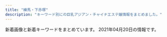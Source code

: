 ```yaml
---
title: "練馬・下赤塚"
description: "キーワード別にの巨乳アジアン・チャイナエステ嬢情報をまとめました。"
---
```


新着画像と新着キーワードをまとめています。
2021年04月20日の情報です。

<DmmAffiliateIns />
<KeywordTable
  shops={
    [
    {
        "keywords": {
            "C": 19,
            "82": 2,
            "D": 10,
            "87": 6,
            "85": 2,
            "88": 4
        },
        "station": "\u6210\u5897\u99c54\u756a\u51fa\u53e3",
        "url": "http://www.akai-hana.esjp.info/",
        "img_links": [
            "http://www.akai-hana.esjp.info/img/pickup.jpg",
            "http://www.akai-hana.esjp.info/img/goback.jpg",
            "http://www.akai-hana.esjp.info/files/001.jpg",
            "http://www.akai-hana.esjp.info/files/005.jpg",
            "http://www.akai-hana.esjp.info/img/info/r6.jpg",
            "http://www.akai-hana.esjp.info/img/info/r2.jpg",
            "http://www.akai-hana.esjp.info/img/pixta_5216568_M.jpg",
            "http://www.akai-hana.esjp.info/img/info/r5.jpg",
            "http://www.akai-hana.esjp.info/img/ttl_info.png",
            "http://www.akai-hana.esjp.info/img/slider/2.jpg",
            "http://www.akai-hana.esjp.info/img/info/r4.jpg",
            "http://www.akai-hana.esjp.info/img/imasia_7981159_M.jpg",
            "http://www.akai-hana.esjp.info/img/slider/1.jpg",
            "http://www.akai-hana.esjp.info/img/btn_side_mobile.jpg",
            "http://www.akai-hana.esjp.info/files/003.jpg",
            "http://www.akai-hana.esjp.info/img/info/r7.jpg",
            "http://www.akai-hana.esjp.info/img/tel.png",
            "http://www.akai-hana.esjp.info/img/info/r1.jpg",
            "http://www.akai-hana.esjp.info/img/info.jpg",
            "http://www.akai-hana.esjp.info/img/info/r3.jpg",
            "http://www.akai-hana.esjp.info/img/info/r9.jpg",
            "http://www.akai-hana.esjp.info/files/007.jpg",
            "http://www.akai-hana.esjp.info/img/btn_blog.jpg",
            "http://www.akai-hana.esjp.info/files/006.jpg",
            "http://www.akai-hana.esjp.info/img/info/r8.jpg",
            "http://www.akai-hana.esjp.info/img/pixta_5458114_M.jpg",
            "http://www.akai-hana.esjp.info/files/002.jpg",
            "http://www.akai-hana.esjp.info/files/004.jpg",
            "http://www.akai-hana.esjp.info/img/ttl_news.png"
        ],
        "name": "\u8d64\u3044\u82b1"
    },
    {
        "station": "\u4e0b\u8d64\u585a\u99c5\u5317\u53e3",
        "img_links": [
            "http://c-sakura.work/img/yuyu1.jpg",
            "http://c-sakura.work/images/int2.png",
            "http://c-sakura.work/images/info.png",
            "http://c-sakura.work/images/sys1.png",
            "http://c-sakura.work/images/head.jpg",
            "http://c-sakura.work/images/1.jpg",
            "http://c-sakura.work/images/tel.jpg",
            "http://c-sakura.work/images/3.jpg",
            "http://c-sakura.work/images/interior_t.jpg",
            "http://c-sakura.work/images/int1.png",
            "http://c-sakura.work/images/staff_t.jpg",
            "http://c-sakura.work/images/2.jpg",
            "http://c-sakura.work/images/mobile.jpg",
            "http://c-sakura.work/img/ami1.jpg",
            "http://c-sakura.work/images/news.png",
            "http://c-sakura.work/img/yuri1.jpg",
            "http://c-sakura.work/images/sisu.png"
        ],
        "url": "http://c-sakura.work/",
        "keywords": {},
        "name": "\u9577\u4e45*\u3061\u3087\u3046\u304d\u3085\u3046"
    },
    {
        "name": "\u7d05\u6708",
        "station": "\u4e0b\u8d64\u585a\u99c5\u5317\u53e3",
        "url": "http://www.es-kou.link/",
        "img_links": [
            "http://www.es-kou.link/images/1.jpg",
            "http://www.es-kou.link/img/mimi1.jpg",
            "http://www.es-kou.link/images/news.jpg",
            "http://www.es-kou.link/images/int1.png",
            "http://www.es-kou.link/images/info.png",
            "http://www.es-kou.link/images/s1.png",
            "http://www.es-kou.link/images/b1.jpg",
            "http://www.es-kou.link/img/satomi1.jpg",
            "http://www.es-kou.link/images/head.jpg",
            "http://www.es-kou.link/images/mobile.jpg",
            "http://www.es-kou.link/images/3.jpg",
            "http://www.es-kou.link/images/2.jpg",
            "http://www.es-kou.link/images/interior_t.jpg",
            "http://www.es-kou.link/images/b2.jpg",
            "http://www.es-kou.link/images/int2.png",
            "http://www.es-kou.link/images/sys2.jpg",
            "http://www.es-kou.link/img/nana1.jpg",
            "http://www.es-kou.link/images/sys3.png",
            "http://www.es-kou.link/images/staff_t.jpg",
            "http://www.es-kou.link/images/sys1.jpg"
        ],
        "keywords": {}
    },
    {
        "station": "\u8981\u753a\u99c55\u756a\u51fa\u53e3",
        "name": "\u30d1\u30ad\u30e9",
        "keywords": {
            "85": 2,
            "E": 1,
            "C": 11,
            "87": 1
        },
        "url": "http://pakira-massage.work/",
        "img_links": [
            "http://pakira-massage.work/img/st1.jpg",
            "http://pakira-massage.work/img/botton.jpg",
            "http://pakira-massage.work/img/sta2.jpg",
            "http://pakira-massage.work/i/img/r2.jpg",
            "http://pakira-massage.work/i/img/r6.jpg",
            "http://pakira-massage.work/img/campian.jpg",
            "http://pakira-massage.work/i/img/st1.jpg",
            "http://pakira-massage.work/i/img/sta2.jpg",
            "http://pakira-massage.work/i/img/sta1.jpg",
            "http://pakira-massage.work/i/img/r4.jpg",
            "http://pakira-massage.work/img/s1.jpg",
            "http://pakira-massage.work/i/img/r5.jpg",
            "http://pakira-massage.work/img/s2.jpg",
            "http://pakira-massage.work/i/img/r1.jpg",
            "http://pakira-massage.work/img/head.jpg",
            "http://pakira-massage.work/i/img/r3.jpg",
            "http://pakira-massage.work/img/mobile-1.png",
            "http://pakira-massage.work/img/st2.jpg",
            "http://pakira-massage.work/img/sta1.jpg",
            "http://pakira-massage.work/img/nos.jpg"
        ]
    },
    {
        "keywords": {},
        "url": "http://c-ikoi.work/",
        "station": "\u5927\u5c71\u99c5\u5357\u53e3",
        "img_links": [
            "http://c-ikoi.work/images/int2.png",
            "http://c-ikoi.work/images/1.jpg",
            "http://c-ikoi.work/images/staff_t.jpg",
            "http://c-ikoi.work/images/sys2.jpg",
            "http://c-ikoi.work/images/int3.png",
            "http://c-ikoi.work/images/interior_t.jpg",
            "http://c-ikoi.work/images/mobile.jpg",
            "http://c-ikoi.work/images/news.jpg",
            "http://c-ikoi.work/images/tel.jpg",
            "http://c-ikoi.work/images/rec1.png",
            "http://c-ikoi.work/images/2.jpg",
            "http://c-ikoi.work/img/aoi1.jpg",
            "http://c-ikoi.work/img/moe1.jpg",
            "http://c-ikoi.work/images/concept.jpg",
            "http://c-ikoi.work/images/head.jpg",
            "http://c-ikoi.work/images/line.png",
            "http://c-ikoi.work/images/int1.png",
            "http://c-ikoi.work/images/3.jpg",
            "http://c-ikoi.work/images/sys1.jpg",
            "http://c-ikoi.work/images/4.jpg",
            "http://c-ikoi.work/images/rec2.png",
            "http://c-ikoi.work/img/rina1.jpg",
            "http://c-ikoi.work/images/sys3.png",
            "http://c-ikoi.work/img/yuki1.jpg"
        ],
        "name": "\u61a9"
    },
    {
        "station": "\u3068\u304d\u308f\u53f0\u99c5\u5357\u53e3",
        "url": "http://www.sugatabi.mesthe.com/",
        "keywords": {
            "C": 2,
            "84": 1,
            "86": 3,
            "87": 4,
            "D": 7,
            "85": 1
        },
        "name": "\u59ff\u7f8e",
        "img_links": [
            "http://www.sugatabi.mesthe.com/files/003.jpg",
            "http://www.sugatabi.mesthe.com/files/009-02.jpg",
            "http://www.sugatabi.mesthe.com/files/009.jpg",
            "http://www.sugatabi.mesthe.com/images/bj3.png",
            "http://www.sugatabi.mesthe.com/images/top.jpg",
            "http://www.sugatabi.mesthe.com/files/004.jpg",
            "http://www.sugatabi.mesthe.com/files/004-02.jpg",
            "http://www.sugatabi.mesthe.com/files/002-02.jpg",
            "http://www.sugatabi.mesthe.com/images/girl-z1.jpg",
            "http://www.sugatabi.mesthe.com/images/shop/shop02.jpg",
            "http://www.sugatabi.mesthe.com/files/008.jpg",
            "http://www.sugatabi.mesthe.com/files/003-02.jpg",
            "http://www.sugatabi.mesthe.com/files/006-02.jpg",
            "http://www.sugatabi.mesthe.com/images/staff_line.png",
            "http://www.sugatabi.mesthe.com/files/008-02.jpg",
            "http://www.sugatabi.mesthe.com/files/005.jpg",
            "http://www.sugatabi.mesthe.com/images/top_sche.png",
            "http://www.sugatabi.mesthe.com/files/001-02.jpg",
            "http://www.sugatabi.mesthe.com/images/shop/shop04.jpg",
            "http://www.sugatabi.mesthe.com/files/005-02.jpg",
            "http://www.sugatabi.mesthe.com/images/shop/shop01.jpg",
            "http://www.sugatabi.mesthe.com/images/link_line.png",
            "http://www.sugatabi.mesthe.com/files/010-02.jpg",
            "http://www.sugatabi.mesthe.com/images/mobile.jpg",
            "http://www.sugatabi.mesthe.com/images/girl-z2.jpg",
            "http://www.sugatabi.mesthe.com/files/010.jpg",
            "http://www.sugatabi.mesthe.com/files/002.jpg",
            "http://www.sugatabi.mesthe.com/files/001.jpg",
            "http://www.sugatabi.mesthe.com/images/shop/shop03.jpg",
            "http://www.sugatabi.mesthe.com/files/006.jpg"
        ]
    },
    {
        "url": "http://www.es-yas.click/",
        "name": "\u30b9\u30a6\u30a3\u30fc\u30c8",
        "station": "\u4e2d\u6751\u6a4b\u99c5\u5357\u53e3",
        "img_links": [
            "http://www.es-yas.click/images/1.jpg",
            "http://www.es-yas.click/img/riri1.jpg",
            "http://www.es-yas.click/images/sys2.png",
            "http://www.es-yas.click/images/mobile.jpg",
            "http://www.es-yas.click/images/int1.png",
            "http://www.es-yas.click/images/3.jpg",
            "http://www.es-yas.click/images/info.png",
            "http://www.es-yas.click/img/sayuri1.jpg",
            "http://www.es-yas.click/img/mari1.jpg",
            "http://www.es-yas.click/images/2.jpg",
            "http://www.es-yas.click/images/int2.png",
            "http://www.es-yas.click/images/staff_t.jpg",
            "http://www.es-yas.click/images/head.jpg",
            "http://www.es-yas.click/images/interior_t.jpg",
            "http://www.es-yas.click/images/sirase.jpg",
            "http://www.es-yas.click/images/tel.jpg",
            "http://www.es-yas.click/images/newface.png",
            "http://www.es-yas.click/images/ac1.png",
            "http://www.es-yas.click/images/sys1.png",
            "http://www.es-yas.click/images/news.jpg",
            "http://www.es-yas.click/images/s1.png"
        ],
        "keywords": {}
    },
    {
        "station": "\u6210\u5897\u99c5",
        "keywords": {},
        "img_links": [],
        "url": "http://anzu.abnavi.info/",
        "name": "\u59eb"
    },
    {
        "img_links": [
            "http://himawari.est-u.com/images/therpist.jpg",
            "http://himawari.est-u.com/images/index_10.jpg",
            "http://himawari.est-u.com/staff/yuki.jpg",
            "http://himawari.est-u.com/staff/asuka.jpg",
            "http://himawari.est-u.com/images/index_04.jpg",
            "http://himawari.est-u.com/staff/sakura.jpg",
            "http://himawari.est-u.com/images/down.jpg",
            "http://himawari.est-u.com/staff/izumi.jpg",
            "http://himawari.est-u.com/images/index_02.jpg",
            "http://himawari.est-u.com/images/a2.jpg",
            "http://himawari.est-u.com/images/a1.jpg",
            "http://himawari.est-u.com/staff/aiko.jpg",
            "http://himawari.est-u.com/staff/nami.jpg",
            "http://himawari.est-u.com/images/index_08.jpg",
            "http://himawari.est-u.com/images/index2_08.jpg",
            "http://himawari.est-u.com/staff/umi.jpg"
        ],
        "keywords": {
            "C": 7
        },
        "name": "\u3072\u307e\u308f\u308a",
        "url": "http://himawari.est-u.com/",
        "station": "\u7df4\u99ac\u99c5\u5357\u53e3"
    },
    {
        "keywords": {
            "D": 15,
            "83": 5,
            "85": 10,
            "88": 5
        },
        "url": "http://siesta.ests.jp/",
        "name": "\u30b7\u30a8\u30b9\u30bf",
        "img_links": [
            "http://siesta.ests.jp/photos/sites/39/2021/01/2021011116333298.jpg",
            "http://siesta.ests.jp/images/pick.jpg",
            "http://siesta.ests.jp/photos/sites/39/2021/04/2021042011331872.jpg",
            "http://siesta.ests.jp/photos/sites/39/2021/01/2021011116333493.jpg",
            "http://siesta.ests.jp/images/mobile.jpg",
            "http://siesta.ests.jp/images/info.jpg",
            "http://siesta.ests.jp/images/s-staff.jpg",
            "http://siesta.ests.jp/images/s-recriut.jpg",
            "http://siesta.ests.jp/images/acc1.jpg",
            "http://siesta.ests.jp/images/acc3.jpg",
            "http://siesta.ests.jp/images/top.png",
            "http://siesta.ests.jp/photos/sites/39/2021/04/2021040818055925.jpg",
            "http://siesta.ests.jp/images/news.jpg",
            "http://siesta.ests.jp/images/acc4.jpg",
            "http://siesta.ests.jp/images/acc2.jpg",
            "http://siesta.ests.jp/images/mobile1.jpg"
        ],
        "station": "\u5927\u6cc9\u5b66\u5712\u99c5\u5317\u53e3"
    },
    {
        "url": "http://binrou.net/",
        "name": "\u30ad\u30e9\u30ad\u30e9",
        "img_links": [
            "http://binrou.net/i/img/sta94.jpg",
            "http://binrou.net/img/st112.jpg",
            "http://binrou.net/i/img/st118.jpg",
            "http://binrou.net/i/img/r1.jpg",
            "http://binrou.net/img/sta114.jpg",
            "http://binrou.net/i/img/sta109.jpg",
            "http://binrou.net/img/fla.jpg",
            "http://binrou.net/img/s119.jpg",
            "http://binrou.net/i/img/sta98.jpg",
            "http://binrou.net/i/img/sta88.jpg",
            "http://binrou.net/i/img/sta105.jpg",
            "http://binrou.net/i/img/sta92.jpg",
            "http://binrou.net/img/pickup20.jpg",
            "http://binrou.net/i/img/sta108.jpg",
            "http://binrou.net/i/img/sta114.jpg",
            "http://binrou.net/i/img/sta89.jpg",
            "http://binrou.net/img/botton.jpg",
            "http://binrou.net/i/img/r3.jpg",
            "http://binrou.net/img/s117.jpg",
            "http://binrou.net/img/st116.jpg",
            "http://binrou.net/i/img/sta119.jpg",
            "http://binrou.net/i/img/sta112.jpg",
            "http://binrou.net/img/s118.jpg",
            "http://binrou.net/i/img/r4.jpg",
            "http://binrou.net/i/img/sta116.jpg",
            "http://binrou.net/img/st118.jpg",
            "http://binrou.net/i/img/sta80.jpg",
            "http://binrou.net/i/img/sta118.jpg",
            "http://binrou.net/img/st115.jpg",
            "http://binrou.net/img/mo.png",
            "http://binrou.net/i/img/sta100.jpg",
            "http://binrou.net/img/st119.jpg",
            "http://binrou.net/i/img/sta97.jpg",
            "http://binrou.net/img/sta116.jpg",
            "http://binrou.net/img/sta112.jpg",
            "http://binrou.net/i/img/acc.jpg",
            "http://binrou.net/img/sta111.jpg",
            "http://binrou.net/i/img/sta117.jpg",
            "http://binrou.net/img/s116.jpg",
            "http://binrou.net/i/img/sta111.jpg",
            "http://binrou.net/img/sta117.jpg",
            "http://binrou.net/img/sta109.jpg",
            "http://binrou.net/img/st114.jpg",
            "http://binrou.net/img/st111.jpg",
            "http://binrou.net/img/s114.jpg",
            "http://binrou.net/i/img/sta115.jpg",
            "http://binrou.net/img/sta118.jpg",
            "http://binrou.net/i/img/sta104.jpg",
            "http://binrou.net/img/s111.jpg",
            "http://binrou.net/img/sta115.jpg",
            "http://binrou.net/img/sta119.jpg",
            "http://binrou.net/img/st109.jpg",
            "http://binrou.net/img/s112.jpg",
            "http://binrou.net/img/s115.jpg",
            "http://binrou.net/img/st117.jpg",
            "http://binrou.net/i/img/r2.jpg",
            "http://binrou.net/img/acc.jpg"
        ],
        "keywords": {
            "D": 2,
            "E": 6,
            "89": 1,
            "86": 4,
            "88": 1,
            "87": 4,
            "F": 1,
            "C": 17
        },
        "station": "\u7df4\u99ac\u99c5\u897f\u53e3"
    },
    {
        "keywords": {},
        "station": "\u7df4\u99ac\u99c5\u5317\u53e3",
        "url": "http://es-nerima.biz/",
        "img_links": [
            "http://es-nerima.biz/wp-content/uploads/2016/10/gallery2.jpg",
            "http://es-nerima.biz/wp-content/uploads/2016/10/gallery5.jpg",
            "http://es-nerima.biz/wp-content/uploads/2016/10/g1-250x330.jpg",
            "http://es-nerima.biz/wp-content/uploads/2016/10/g3-250x330.jpg",
            "http://es-nerima.biz/wp-content/uploads/2016/10/camp-bnr.jpg",
            "http://es-nerima.biz/wp-content/uploads/2016/10/g1.jpg",
            "http://es-nerima.biz/wp-content/uploads/2016/10/g6-250x330.jpg",
            "http://es-nerima.biz/wp-content/themes/template-salon2/images/news-ttl.png",
            "http://es-nerima.biz/wp-content/uploads/2016/10/g6.jpg",
            "http://es-nerima.biz/wp-content/uploads/2016/10/g4-250x330.jpg",
            "http://es-nerima.biz/wp-content/uploads/2016/10/eri-250x330.jpg",
            "http://es-nerima.biz/wp-content/uploads/2016/10/g3.jpg",
            "http://es-nerima.biz/wp-content/uploads/2016/10/eri.jpg",
            "http://es-nerima.biz/wp-content/themes/template-salon2/images/camp-bnr.jpg",
            "http://es-nerima.biz/wp-content/themes/template-salon2/images/tel.png",
            "http://cdn.dino-es.com/images/logo/88x31DinoEs.png",
            "http://es-nerima.biz/wp-content/uploads/2016/10/g5-250x330.jpg",
            "http://es-nerima.biz/wp-content/uploads/2016/10/gallery7.jpg",
            "http://es-nerima.biz/wp-content/uploads/2016/10/g4.jpg",
            "http://es-nerima.biz/wp-content/uploads/2016/10/g5.jpg",
            "http://es-nerima.biz/wp-content/uploads/2016/10/mika-250x330.jpg",
            "http://es-nerima.biz/wp-content/uploads/2016/10/gallery8.jpg",
            "http://es-nerima.biz/wp-content/themes/template-salon2/images/slider1.jpg",
            "http://es-nerima.biz/wp-content/uploads/2016/10/gallery1.jpg",
            "http://es-nerima.biz/wp-content/uploads/2016/10/gallery6.jpg",
            "http://es-nerima.biz/wp-content/themes/template-salon2/images/gallery-ttl.png",
            "http://es-nerima.biz/wp-content/themes/template-salon2/images/gallery1.jpg",
            "http://es-nerima.biz/wp-content/uploads/2016/10/girl-1-250x330.jpg",
            "http://es-nerima.biz/wp-content/themes/template-salon2/images/gallery3.jpg",
            "http://es-nerima.biz/wp-content/themes/template-salon2/images/magazine.jpg",
            "http://es-nerima.biz/wp-content/uploads/2016/10/mika.jpg",
            "http://es-nerima.biz/wp-content/themes/template-salon2/images/pickup-ttl.png",
            "http://es-nerima.biz/wp-content/uploads/2016/10/girl-1.jpg",
            "http://es-nerima.biz/wp-content/themes/template-salon2/images/gallery4.jpg",
            "http://es-nerima.biz/wp-content/themes/template-salon2/images/pickup-frame.png",
            "http://es-nerima.biz/wp-content/uploads/2016/10/gallery3.jpg",
            "http://es-nerima.biz/wp-content/themes/template-salon2/images/newface-ttl.png",
            "http://es-nerima.biz/wp-content/themes/template-salon2/images/gallery2.jpg",
            "http://es-nerima.biz/wp-content/themes/template-salon2/images/massage-de_88_31.jpg",
            "http://es-nerima.biz/wp-content/uploads/2016/10/gallery8-600x600.jpg"
        ],
        "name": "\u3046\u3089\u3089"
    },
    {
        "img_links": [
            "http://ginzaangel.esnavi.work/2/uploadimg/1601829474.jpeg",
            "http://ginzaangel.esnavi.work/int1.png",
            "http://ginzaangel.esnavi.work/sys1.jpg",
            "http://ginzaangel.esnavi.work/staff_t.jpg",
            "http://ginzaangel.esnavi.work/2/uploadimg/1615989115.jpeg",
            "http://ginzaangel.esnavi.work/head.jpg",
            "http://ginzaangel.esnavi.work/sys2.jpg",
            "http://ginzaangel.esnavi.work/2/uploadimg/1615989033.jpeg",
            "http://ginzaangel.esnavi.work/news.jpg",
            "http://ginzaangel.esnavi.work/2/uploadimg/1615988408.jpeg",
            "http://ginzaangel.esnavi.work/s1.png",
            "http://ginzaangel.esnavi.work/2/uploadimg/1615988934.jpeg",
            "http://ginzaangel.esnavi.work/2/uploadimg/1595657062.jpeg"
        ],
        "url": "http://ginzaangel.esnavi.work/",
        "station": "\u7df4\u99ac\u99c5\u897f\u53e3",
        "keywords": {
            "90": 3,
            "89": 1,
            "88": 2
        },
        "name": "\u7df4\u99ac\u306e\u5929\u4f7f"
    },
    {
        "keywords": {},
        "img_links": [
            "http://rose.este.work/r1.jpg",
            "http://rose.este.work/index-1.htm.jpg",
            "http://rose.este.work/unnamed.png",
            "http://rose.este.work/r3.jpg",
            "http://rose.este.work/resize_1500-450.jpg",
            "http://rose.este.work/resize_250.png",
            "http://rose.este.work/r5.jpg",
            "http://rose.este.work/re.jpg",
            "http://rose.este.work/totop.png",
            "http://rose.este.work/index-24.htm.jpg",
            "http://rose.este.work/index-26.htm.jpg",
            "http://rose.este.work/index-25.htm.jpg",
            "http://rose.este.work/sys1.png",
            "http://rose.este.work/r4.jpg"
        ],
        "station": "\u6c5f\u53e4\u7530\u99c5\u5357\u53e3",
        "name": "\u512a\u30fb\u7f8e",
        "url": "http://rose.este.work/"
    },
    {
        "station": "\u77f3\u795e\u4e95\u516c\u5712\u99c5\u5357\u53e3",
        "name": "AROMA PLAZA \u30a2\u30ed\u30de\u30d7\u30e9\u30b6",
        "keywords": {},
        "url": "http://aroma-p.info/",
        "img_links": []
    },
    {
        "img_links": [
            "http://www.relaxes.info/images/ttl_qj.png",
            "http://www.relaxes.info/images/rec.png",
            "http://www.relaxes.info/images/t2.png",
            "http://www.relaxes.info/images/header_bg.png",
            "http://www.relaxes.info/images/ttl_price.png",
            "http://www.relaxes.info/up/uploads/20180315212810me.jpg",
            "http://www.relaxes.info/images/ttl_staff.png",
            "http://www.relaxes.info/images/price.jpg",
            "http://www.relaxes.info/images/info.jpg",
            "http://www.relaxes.info/up/uploads/2017071800271212.jpg",
            "http://www.relaxes.info/up/uploads/20210313172020j.jpg",
            "http://www.relaxes.info/images/t1.png",
            "http://www.relaxes.info/images/s1.png"
        ],
        "keywords": {},
        "url": "http://www.relaxes.info/",
        "station": "\u4e0a\u677f\u6a4b\u99c5\u5317\u53e3",
        "name": "\u8776"
    },
    {
        "keywords": {
            "84": 1,
            "86": 1,
            "88": 1,
            "C": 4,
            "93": 1,
            "G": 1,
            "80": 1,
            "83": 2,
            "F": 4,
            "95": 1,
            "91": 3,
            "D": 2
        },
        "img_links": [
            "http://lachesis.este88.com/images/info5.jpg",
            "http://lachesis.este88.com/gals/aoi2.jpg",
            "http://lachesis.este88.com/gals/aoi3.jpg",
            "https://lachesis.este88.com/gals/rinnka1.jpg",
            "http://lachesis.este88.com/gals/mao2.jpg",
            "http://lachesis.este88.com/gals/rinnka1.jpg",
            "http://lachesis.este88.com/gals/miho1.jpg",
            "https://lachesis.este88.com/images/bg_header3.jpg",
            "http://lachesis.este88.com/gals/miku3.jpg",
            "https://lachesis.este88.com/gals/narumi1.jpg",
            "http://lachesis.este88.com/gals/narumi4.jpg",
            "https://lachesis.este88.com/gals/miho1.jpg",
            "https://lachesis.este88.com/images/line.jpg",
            "http://lachesis.este88.com/gals/itika2.jpg",
            "http://momipara.jp/img/link/momi234.jpg",
            "http://lachesis.este88.com/gals/yuno2.jpg",
            "http://lachesis.este88.com/gals/rinnka2.jpg",
            "https://lachesis.este88.com/gals/itika1.jpg",
            "http://lachesis.este88.com/gals/minami2.jpg",
            "http://lachesis.este88.com/gals/aoi1.jpg",
            "http://lachesis.este88.com/gals/tumugi1.jpg",
            "http://lachesis.este88.com/images/sysh3bar.png",
            "https://lachesis.este88.com/gals/aoi1.jpg",
            "http://lachesis.este88.com/images/bg_header.jpg",
            "http://lachesis.este88.com/gals/minami1.jpg",
            "http://lachesis.este88.com/gals/miku2.jpg",
            "https://lachesis.este88.com/gals/miku1.jpg",
            "http://lachesis.este88.com/gals/yuno3.jpg",
            "http://lachesis.este88.com/gals/mao1.jpg",
            "http://lachesis.este88.com/gals/itika3.jpg",
            "https://lachesis.este88.com/images/bg_header.jpg",
            "http://lachesis.este88.com/gals/itika1.jpg",
            "http://lachesis.este88.com/gals/maria1.jpg",
            "http://lachesis.este88.com/gals/yuno1.jpg",
            "http://lachesis.este88.com/gals/tumugi3.jpg",
            "https://lachesis.este88.com/images/sysh3bar.png",
            "https://lachesis.este88.com/gals/yuno1.jpg",
            "http://lachesis.este88.com/images/bg_header3.jpg",
            "http://lachesis.este88.com/gals/miho3.jpg",
            "http://lachesis.este88.com/gals/rinnka4.jpg",
            "http://lachesis.este88.com/images/line.jpg",
            "http://lachesis.este88.com/gals/narumi1.jpg",
            "https://lachesis.este88.com/images/info5.jpg",
            "http://lachesis.este88.com/gals/rinnka3.jpg",
            "http://lachesis.este88.com/gals/narumi3.jpg",
            "https://lachesis.este88.com/gals/tumugi1.jpg",
            "http://lachesis.este88.com/gals/miho2.jpg",
            "https://lachesis.este88.com/gals/maria1.jpg",
            "http://lachesis.este88.com/gals/miku1.jpg",
            "http://lachesis.este88.com/gals/narumi2.jpg",
            "http://lachesis.este88.com/gals/tumugi2.jpg",
            "https://lachesis.este88.com/gals/minami1.jpg",
            "https://lachesis.este88.com/gals/mao1.jpg"
        ],
        "name": "\u30e9\u30b1\u30b7\u30b9\u5927\u6cc9\u5b66\u5712",
        "url": "http://lachesis.este88.com/",
        "station": "\u5927\u6cc9\u5b66\u5712\u99c5"
    },
    {
        "keywords": {
            "C": 13
        },
        "img_links": [
            "http://www.e-rakuraku.info/images/sr.png",
            "http://www.e-rakuraku.info/images/g4.jpg",
            "http://www.e-rakuraku.info/images/newfacet.png",
            "http://www.e-rakuraku.info/images/s2.png",
            "http://www.e-rakuraku.info/images/g0.jpg",
            "http://www.e-rakuraku.info/images/tite-staff.png",
            "http://www.e-rakuraku.info/images/nei_03.jpg",
            "http://www.e-rakuraku.info/images/s1.png",
            "http://www.e-rakuraku.info/images/g2.jpg",
            "http://www.e-rakuraku.info/images/g1.jpg",
            "http://www.e-rakuraku.info/images/tite-gallery.png",
            "http://www.e-rakuraku.info/images/g5.jpg",
            "http://www.e-rakuraku.info/images/newt.png",
            "http://www.e-rakuraku.info/images/top.jpg",
            "http://www.e-rakuraku.info/images/g3.jpg",
            "http://www.e-rakuraku.info/images/mobile.png",
            "http://www.e-rakuraku.info/images/tel.png",
            "http://www.e-rakuraku.info/images/huiyuan.png"
        ],
        "station": "\u4e2d\u6751\u6a4b\u99c5",
        "name": "\u697d\u697d",
        "url": "http://www.e-rakuraku.info/"
    },
    {
        "url": "http://oasis.akasuri.xyz/",
        "name": "\u30aa\u30a2\u30b7\u30b9",
        "img_links": [
            "http://oasis.akasuri.xyz/images/bar-staff.png",
            "http://oasis.akasuri.xyz/images/c-photo.png",
            "http://oasis.akasuri.xyz/images/fotter.png",
            "http://oasis.akasuri.xyz/images/c-top.png",
            "http://oasis.akasuri.xyz/images/b-tel.png",
            "http://oasis.akasuri.xyz/images/bar-photo.png",
            "http://oasis.akasuri.xyz/staff/s1.jpg",
            "http://oasis.akasuri.xyz/staff/s2.jpg",
            "http://oasis.akasuri.xyz/staff/s3.jpg",
            "http://oasis.akasuri.xyz/images/c-staff.png"
        ],
        "keywords": {},
        "station": "\u6210\u5897\u99c5\u5357\u53e3"
    },
    {
        "url": "http://evergrace.tyo.cm/",
        "name": "\u30b8\u30e3\u30b9\u30df\u30f3",
        "station": "\u6210\u5897\u99c5",
        "img_links": [],
        "keywords": {}
    },
    {
        "keywords": {
            "D": 4,
            "87": 1,
            "86": 3
        },
        "station": "\u7df4\u99ac\u99c5\u897f\u53e3",
        "name": "\u7652\u3057\u306e\u90e8\u5c4b",
        "url": "http://www.seoul.esjp.info/",
        "img_links": [
            "http://www.seoul.esjp.info/files/010.jpg",
            "http://www.seoul.esjp.info/img/foot.png",
            "http://www.seoul.esjp.info/files/013.jpg",
            "http://www.seoul.esjp.info/img/change-005.png",
            "http://www.seoul.esjp.info/files/011.jpg",
            "http://www.seoul.esjp.info/files/001.jpg",
            "http://www.seoul.esjp.info/img/nav-006.png",
            "http://www.seoul.esjp.info/img/nav-003.png",
            "http://www.seoul.esjp.info/img/change-006.png",
            "http://www.seoul.esjp.info/files/008.jpg",
            "http://www.seoul.esjp.info/files/012.jpg",
            "http://www.seoul.esjp.info/img/main-top03.png",
            "http://www.seoul.esjp.info/img/recuit.png",
            "http://www.seoul.esjp.info/img/main-top01.png",
            "http://www.seoul.esjp.info/files/005.jpg",
            "http://www.seoul.esjp.info/files/015.jpg",
            "http://www.seoul.esjp.info/img/change-003.png",
            "http://www.seoul.esjp.info/img/head.png",
            "http://www.seoul.esjp.info/img/nav-004.png",
            "http://www.seoul.esjp.info/img/nav-001.png",
            "http://www.seoul.esjp.info/files/004.jpg",
            "http://www.seoul.esjp.info/files/003.jpg",
            "http://www.seoul.esjp.info/img/change-001.png",
            "http://www.seoul.esjp.info/img/nav-002.png",
            "http://www.seoul.esjp.info/files/006.jpg",
            "http://www.seoul.esjp.info/img/nav-005.png",
            "http://www.seoul.esjp.info/files/007.jpg",
            "http://www.seoul.esjp.info/img/change-002.png",
            "http://www.seoul.esjp.info/img/change-004.png"
        ]
    },
    {
        "keywords": {
            "C": 22,
            "86": 1,
            "87": 5,
            "85": 2,
            "E": 2,
            "88": 4,
            "F": 2,
            "84": 1,
            "89": 1,
            "D": 9
        },
        "name": "\u30dd\u30f3\u30d5\u30fc",
        "img_links": [
            "http://ponfu-massage.work/i/img/sta43.jpg",
            "http://ponfu-massage.work/img/campian.jpg",
            "http://ponfu-massage.work/img/acc5.jpg",
            "http://ponfu-massage.work/img/sta45.jpg",
            "http://ponfu-massage.work/img/st43.jpg",
            "http://ponfu-massage.work/i/img/sta44.jpg",
            "http://ponfu-massage.work/img/sta46.jpg",
            "http://ponfu-massage.work/img/sta41.jpg",
            "http://ponfu-massage.work/img/st18.jpg",
            "http://ponfu-massage.work/img/acc7.jpg",
            "http://ponfu-massage.work/i/img/st45.jpg",
            "http://ponfu-massage.work/i/img/sta45.jpg",
            "http://ponfu-massage.work/i/img/sta41.jpg",
            "http://ponfu-massage.work/i/img/sta24.jpg",
            "http://ponfu-massage.work/img/s45.jpg",
            "http://ponfu-massage.work/img/st44.jpg",
            "http://ponfu-massage.work/img/sta30.jpg",
            "http://ponfu-massage.work/img/acc1.jpg",
            "http://ponfu-massage.work/img/sta44.jpg",
            "http://ponfu-massage.work/img/acc2.jpg",
            "http://ponfu-massage.work/img/s39.jpg",
            "http://ponfu-massage.work/img/st47.jpg",
            "http://ponfu-massage.work/img/st41.jpg",
            "http://ponfu-massage.work/img/st46.jpg",
            "http://ponfu-massage.work/i/img/sta30.jpg",
            "http://ponfu-massage.work/i/img/r4.jpg",
            "http://ponfu-massage.work/img/s44.jpg",
            "http://ponfu-massage.work/img/sta35.jpg",
            "http://ponfu-massage.work/img/sta38.jpg",
            "http://ponfu-massage.work/i/img/sta42.jpg",
            "http://ponfu-massage.work/img/sta47.jpg",
            "http://ponfu-massage.work/i/img/sta47.jpg",
            "http://ponfu-massage.work/img/botton.jpg",
            "http://ponfu-massage.work/img/s38.jpg",
            "http://ponfu-massage.work/img/st45.jpg",
            "http://ponfu-massage.work/img/s47.jpg",
            "http://ponfu-massage.work/img/acc9.jpg",
            "http://ponfu-massage.work/img/st38.jpg",
            "http://ponfu-massage.work/i/img/sta38.jpg",
            "http://ponfu-massage.work/img/s30.jpg",
            "http://ponfu-massage.work/i/img/sta28.jpg",
            "http://ponfu-massage.work/img/acc8.jpg",
            "http://ponfu-massage.work/img/s46.jpg",
            "http://ponfu-massage.work/img/sta43.jpg",
            "http://ponfu-massage.work/img/s42.jpg",
            "http://ponfu-massage.work/img/acc3.jpg",
            "http://ponfu-massage.work/img/acc6.jpg",
            "http://ponfu-massage.work/img/s43.jpg",
            "http://ponfu-massage.work/img/st42.jpg",
            "http://ponfu-massage.work/img/sta28.jpg",
            "http://ponfu-massage.work/img/sta42.jpg",
            "http://ponfu-massage.work/img/acc10.jpg",
            "http://ponfu-massage.work/i/img/sta46.jpg",
            "http://ponfu-massage.work/i/img/r1.jpg",
            "http://ponfu-massage.work/img/st30.jpg",
            "http://ponfu-massage.work/i/img/sta39.jpg",
            "http://ponfu-massage.work/img/st39.jpg",
            "http://ponfu-massage.work/img/s41.jpg",
            "http://ponfu-massage.work/i/img/r2.jpg",
            "http://ponfu-massage.work/img/acc4.jpg",
            "http://ponfu-massage.work/img/st35.jpg",
            "http://ponfu-massage.work/img/sta39.jpg",
            "http://ponfu-massage.work/i/img/r3.jpg",
            "http://ponfu-massage.work/img/st28.jpg"
        ],
        "url": "http://ponfu-massage.work/",
        "station": "\u7df4\u99ac\u99c5\u897f\u53e3"
    },
    {
        "station": "\u6771\u6b66\u7df4\u99ac\u99c5\u5317\u53e3",
        "url": "http://nymphe-est.biz/",
        "keywords": {
            "D": 2,
            "E": 1
        },
        "img_links": [
            "http://nymphe-est.biz/images/tit2.jpg",
            "http://nymphe-est.biz/images/bul.jpg",
            "http://nymphe-est.biz/images/bur.jpg",
            "http://nymphe-est.biz/images/spt.png",
            "http://nymphe-est.biz/images/tit5.jpg",
            "http://nymphe-est.biz/images/stat.jpg",
            "http://nymphe-est.biz/images/cg02.jpg",
            "http://nymphe-est.biz/images/fla.jpg",
            "http://nymphe-est.biz/images/cg03.jpg",
            "http://nymphe-est.biz/images/accl.jpg",
            "http://nymphe-est.biz/images/top.png",
            "http://nymphe-est.biz/images/tit4.jpg",
            "http://nymphe-est.biz/images/m2.png",
            "http://nymphe-est.biz/images/m1.png",
            "http://nymphe-est.biz/images/m4.png",
            "http://nymphe-est.biz/images/m6.png",
            "http://nymphe-est.biz/images/m5.png",
            "http://nymphe-est.biz/images/tit6.jpg",
            "http://nymphe-est.biz/images/cg01.jpg",
            "http://nymphe-est.biz/images/no.png",
            "http://nymphe-est.biz/images/tm.jpg",
            "http://nymphe-est.biz/images/m3.png",
            "http://nymphe-est.biz/images/stal.jpg",
            "http://nymphe-est.biz/images/tit3.jpg"
        ],
        "name": "\u59eb\u306e\u3086\u3073\u3055\u304d"
    },
    {
        "img_links": [],
        "station": "\u4e0a\u677f\u6a4b\u99c5\u5317\u53e3",
        "url": "http://tenpo2.iest.info/",
        "name": "\u6e29",
        "keywords": {}
    },
    {
        "img_links": [
            "http://sh-dafei.work/templets/default/pc/picture/s_news.png",
            "http://sh-dafei.work/uploads/190301/1-1Z30116320A41.jpg",
            "http://sh-dafei.work/templets/default/pc/picture/s_staff.png",
            "http://sh-dafei.work/uploads/181206/1-1Q2061249563O.jpg",
            "http://sh-dafei.work/uploads/201113/1-20111314213cQ.jpg",
            "http://sh-dafei.work/uploads/200612/1-200612154534W8.jpg",
            "http://sh-dafei.work/uploads/201002/1-201002144Z11V.jpg",
            "http://sh-dafei.work/uploads/180612/1-1P612160029349.jpg",
            "http://sh-dafei.work/uploads/171031/1-1G0311G505933.jpg",
            "http://sh-dafei.work/uploads/210326/1-210326140613257.jpg",
            "http://sh-dafei.work/uploads/180612/1-1P6121601061c.jpg",
            "http://sh-dafei.work/uploads/181206/1-1Q2061253211D.jpg",
            "http://sh-dafei.work/uploads/190924/1-1Z924151334121.jpg",
            "http://sh-dafei.work/uploads/171031/1-1G0311G556445.jpg",
            "http://sh-dafei.work/templets/default/pc/picture/staffs.png",
            "http://sh-dafei.work/uploads/181207/1-1Q20G35320X0.png",
            "http://sh-dafei.work/uploads/171031/1-1G0311G4095M.jpg",
            "http://sh-dafei.work/uploads/171031/1-1G0311G344914.jpg",
            "http://sh-dafei.work/uploads/171031/1-1G0311G531445.jpg",
            "http://sh-dafei.work/uploads/191115/1-191115132040J2.jpg",
            "http://sh-dafei.work/uploads/allimg/180612/1-1P612160305350.jpg",
            "http://sh-dafei.work/uploads/181206/1-1Q206125154224.jpg",
            "http://sh-dafei.work/uploads/210219/1-210219105500300.jpg",
            "http://sh-dafei.work/uploads/181214/1-1Q214154222511.jpg",
            "http://sh-dafei.work/uploads/190130/1-1Z130162635508.jpg",
            "http://sh-dafei.work/templets/default/pc/picture/face.png",
            "http://sh-dafei.work/uploads/190809/1-1ZP9125I01S.jpg",
            "http://sh-dafei.work/uploads/181206/1-1Q2061250494E.jpg",
            "http://sh-dafei.work/uploads/180227/1-1P22G40S5448.jpg",
            "http://sh-dafei.work/templets/default/pc/picture/s_pick.png",
            "http://sh-dafei.work/uploads/200117/1-20011G614144B.jpg",
            "http://sh-dafei.work/uploads/181207/1-1Q20G40K63R.jpg",
            "http://sh-dafei.work/templets/default/pc/picture/end1.jpg",
            "http://sh-dafei.work/uploads/190329/1-1Z329151011c7.jpg"
        ],
        "name": "\u5927\u5983",
        "station": "\u7df4\u99ac\u99c5\u897f\u53e3",
        "keywords": {},
        "url": "http://sh-dafei.work/"
    },
    {
        "keywords": {},
        "img_links": [
            "http://www.hi-msg.com/dansin/images/p-8.jpg",
            "http://www.hi-msg.com/dansin/images/p-5.jpg",
            "http://www.hi-msg.com/dansin/images/end1.jpg",
            "http://www.hi-msg.com/dansin/images/top.jpg",
            "http://www.hi-msg.com/dansin/images/p-6-1.jpg",
            "http://www.hi-msg.com/dansin/images/1.jpg",
            "http://www.hi-msg.com/dansin/images/p-2-1.jpg",
            "http://www.hi-msg.com/dansin/images/p-2.jpg",
            "http://www.hi-msg.com/dansin/images/mobile.jpg",
            "http://www.hi-msg.com/dansin/images/p-9.jpg",
            "http://www.hi-msg.com/dansin/images/p-7.jpg",
            "http://www.hi-msg.com/dansin/images/s_info.jpg",
            "http://www.hi-msg.com/dansin/images/top1.jpg",
            "http://www.hi-msg.com/dansin/images/s_news.jpg",
            "http://www.hi-msg.com/dansin/images/s_face.jpg",
            "http://www.hi-msg.com/dansin/images/p-6.jpg",
            "http://www.hi-msg.com/dansin/images/p-9-1.jpg",
            "http://www.hi-msg.com/dansin/images/p-5-1.jpg",
            "http://www.hi-msg.com/dansin/images/nav.jpg",
            "http://www.hi-msg.com/dansin/images/s_pick.jpg"
        ],
        "url": "http://www.hi-msg.com/dansin/",
        "station": "\u3068\u304d\u308f\u53f0\u99c5\u5357\u53e3",
        "name": "\u6696\u5fc3"
    },
    {
        "url": "http://www.bishoujo.relaxmens.com/",
        "img_links": [
            "http://www.bishoujo.relaxmens.com/images/tel.png",
            "http://www.bishoujo.relaxmens.com/images/nav-002.png",
            "http://www.bishoujo.relaxmens.com/images/nav-001.png",
            "http://www.bishoujo.relaxmens.com/images/nav-003.png",
            "http://www.bishoujo.relaxmens.com/photo_news/upimg/69006605d742b90036_0.jpg",
            "http://www.bishoujo.relaxmens.com/photo_news/upimg/69006605d742b90036_1.jpg",
            "http://www.bishoujo.relaxmens.com/photo_news/upimg/69006605d742b90036_2.jpg",
            "http://www.bishoujo.relaxmens.com/files/007.jpg",
            "http://www.bishoujo.relaxmens.com/files/004.jpg",
            "http://www.bishoujo.relaxmens.com/images/top02-left.png",
            "http://www.bishoujo.relaxmens.com/files/008.jpg",
            "http://www.bishoujo.relaxmens.com/images/nav-005.png",
            "http://www.bishoujo.relaxmens.com/images/top003.png",
            "http://www.bishoujo.relaxmens.com/images/nav-006.png",
            "http://www.bishoujo.relaxmens.com/files/006.jpg",
            "http://www.bishoujo.relaxmens.com/images/nav-004.png",
            "http://www.bishoujo.relaxmens.com/images/top01.png",
            "http://www.bishoujo.relaxmens.com/images/osusume01.png"
        ],
        "name": "\u7f8e\u5c11\u5973\u5b66\u5712",
        "station": "\u7df4\u99ac\u99c5\u897f\u53e3",
        "keywords": {}
    },
    {
        "name": "\u697d\u3005",
        "keywords": {},
        "img_links": [
            "https://static.wixstatic.com/media/73ea4e_4f276738c0354f93b87840e2d55be62b~mv2.png",
            "https://static.wixstatic.com/media/56292f_3dc196c69ac04338b46a28f7dc0f4df2.jpg",
            "https://static.wixstatic.com/media/73ea4e_73ca4971bac34776a53c8b09526abe0d~mv2.jpg",
            "https://static.wixstatic.com/media/56292f_4d626237c2cd4806b0251dae4554758e.jpg"
        ],
        "station": "\u65b0\u685c\u53f0\u99c51\u756a\u51fa\u53e3",
        "url": "https://1270791003.wixsite.com/mysite/"
    },
    {
        "keywords": {
            "C": 8
        },
        "name": "ROSE",
        "station": "\u7df4\u99ac\u99c5\u5357\u53e3",
        "url": "http://www.nerima-rose.com/",
        "img_links": [
            "http://www.nerima-rose.com/images/rosa-sys_09a.jpg",
            "http://www.nerima-rose.com/images/shop/4/s1.jpg",
            "http://www.nerima-rose.com/images/staff/17/2/ena.jpg",
            "http://www.nerima-rose.com/images/nav/nav-rec.jpg",
            "http://www.nerima-rose.com/images/shop/11.jpg",
            "http://www.nerima-rose.com/images/index-rosa_04.jpg",
            "http://www.nerima-rose.com/images/rosa-pindao_09.jpg",
            "http://www.nerima-rose.com/images/staff/16/misaki2.jpg",
            "http://www.nerima-rose.com/images/shop/3/sh1.jpg",
            "http://www.nerima-rose.com/images/sys3.jpg",
            "http://www.nerima-rose.com/images/shop/h1.jpg",
            "http://www.nerima-rose.com/images/aroma/r1.jpg",
            "http://www.nerima-rose.com/images/index-rosa_09.jpg",
            "http://www.nerima-rose.com/images/staff/16/aya2.jpg",
            "http://www.nerima-rose.com/images/rosa-sys_04.jpg",
            "http://www.nerima-rose.com/images/aroma/r3.jpg",
            "http://www.nerima-rose.com/images/nav/nav-acc.jpg",
            "http://www.nerima-rose.com/images/index-rosa_02.jpg",
            "http://www.nerima-rose.com/images/staff/17/2/nana.png",
            "http://www.nerima-rose.com/images/aroma/r2.jpg",
            "http://www.nerima-rose.com/images/rosa-pindao_07.jpg",
            "http://www.nerima-rose.com/images/images/sys2018_03.jpg",
            "http://www.nerima-rose.com/images/staff/16/kaori2.jpg",
            "http://www.nerima-rose.com/images/staff/17/riri.jpg",
            "http://www.nerima-rose.com/images/images/sys2018_06.jpg",
            "http://www.nerima-rose.com/cgi-bin/topics/img/16-1.jpg",
            "http://www.nerima-rose.com/images/staff/17/2/kina.jpg"
        ]
    },
    {
        "name": "\u3064\u307c\u307f",
        "keywords": {},
        "img_links": [],
        "url": "https://salasa.tokyo/",
        "station": "\u7df4\u99ac\u99c5\u897f\u53e3"
    },
    {
        "station": "\u7df4\u99ac\u99c5\u5317\u53e3",
        "keywords": {
            "C": 7
        },
        "name": "\u6708\u306e\u604b",
        "img_links": [
            "http://moonlove.est-u.com/images/s6.jpg",
            "http://moonlove.est-u.com/images/s3.jpg",
            "http://moonlove.est-u.com/images/index_05.jpg",
            "http://moonlove.est-u.com/images/index3_06.jpg",
            "http://moonlove.est-u.com/images/index_19.jpg",
            "http://moonlove.est-u.com/images/s8.jpg",
            "http://moonlove.est-u.com/staff/ayumi.jpg",
            "http://moonlove.est-u.com/images/index_07.jpg",
            "http://moonlove.est-u.com/images/icon_000.jpg",
            "http://moonlove.est-u.com/images/staff_09.jpg",
            "http://moonlove.est-u.com/images/index_02.jpg",
            "http://moonlove.est-u.com/images/index_14.jpg",
            "http://moonlove.est-u.com/images/s5.jpg",
            "http://moonlove.est-u.com/staff/miki.jpg",
            "http://moonlove.est-u.com/images/index_08.jpg",
            "http://moonlove.est-u.com/images/index_16.jpg",
            "http://moonlove.est-u.com/images/s1.jpg",
            "http://moonlove.est-u.com/images/s4.jpg",
            "http://moonlove.est-u.com/images/index_10.jpg",
            "http://moonlove.est-u.com/staff/nami.jpg",
            "http://moonlove.est-u.com/images/index_04.jpg",
            "http://moonlove.est-u.com/staff/kaori.jpg",
            "http://moonlove.est-u.com/images/index2_06.jpg",
            "http://moonlove.est-u.com/staff/sakura.jpg",
            "http://moonlove.est-u.com/images/index_12.jpg",
            "http://moonlove.est-u.com/images/index_17.jpg",
            "http://moonlove.est-u.com/images/index_13.jpg",
            "http://moonlove.est-u.com/images/index1_06.jpg",
            "http://moonlove.est-u.com/images/index_15.jpg"
        ],
        "url": "http://moonlove.est-u.com/"
    },
    {
        "station": "\u685c\u53f0\u99c5\u5317\u53e3",
        "img_links": [
            "http://margaret.ests.jp/photos/sites/29/2020/06/202006301829174.jpeg",
            "http://margaret.ests.jp/photos/sites/29/2020/04/2020041014190824.jpg",
            "http://margaret.ests.jp/images/service2.jpg",
            "http://margaret.ests.jp/images/service1.jpg",
            "http://margaret.ests.jp/images/s_news.jpg",
            "http://margaret.ests.jp/images/s_service.png",
            "http://margaret.ests.jp/images/room1.jpg",
            "http://margaret.ests.jp/photos/sites/29/2020/08/2020082222274080.jpeg",
            "http://margaret.ests.jp/images/s_pick.jpg",
            "http://margaret.ests.jp/images/service4.jpg",
            "http://margaret.ests.jp/photos/sites/29/2020/03/2020032709162529.jpg",
            "http://margaret.ests.jp/photos/sites/29/2020/05/202005281752578.jpg",
            "http://margaret.ests.jp/photos/sites/29/2020/08/2020080615352994.jpeg",
            "http://margaret.ests.jp/images/s_staff.png",
            "http://margaret.ests.jp/images/top.jpg",
            "http://margaret.ests.jp/images/mobile.jpg",
            "http://margaret.ests.jp/images/room3.jpg",
            "http://margaret.ests.jp/photos/sites/29/2020/04/202004081414540.jpg",
            "http://margaret.ests.jp/photos/sites/29/2020/06/2020062814010219.jpeg",
            "http://margaret.ests.jp/photos/sites/29/2020/04/202004102157462.jpeg",
            "http://margaret.ests.jp/images/service3.jpg",
            "http://margaret.ests.jp/photos/sites/29/2020/04/2020040205541033.jpg",
            "http://margaret.ests.jp/images/info.jpg",
            "http://margaret.ests.jp/photos/sites/29/2021/01/2021011511194654.jpg",
            "http://margaret.ests.jp/images/room4.jpg",
            "http://margaret.ests.jp/images/room2.jpg"
        ],
        "keywords": {
            "D": 60,
            "E": 50,
            "88": 20,
            "86": 20,
            "85": 30,
            "87": 10
        },
        "name": "\u30de\u30fc\u30ac\u30ec\u30c3\u30c8",
        "url": "http://margaret.ests.jp/"
    }
]
}
/>
<DmmAffiliateScript />

